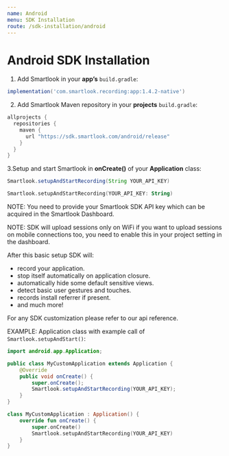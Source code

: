 ```yaml
---
name: Android
menu: SDK Installation
route: /sdk-installation/android
---
```


# Android SDK Installation

1. Add Smartlook in your **app’s** `build.gradle`:

```gradle
implementation('com.smartlook.recording:app:1.4.2-native')
```

2. Add Smartlook Maven repository in your **projects** `build.gradle`:

```gradle
allprojects {
  repositories {
    maven {
      url "https://sdk.smartlook.com/android/release"
    }
  }
}
```

3.Setup and start Smartlook in **onCreate()** of your **Application** class:

```Java
Smartlook.setupAndStartRecording(String YOUR_API_KEY)
```

```Kotlin
Smartlook.setupAndStartRecording(YOUR_API_KEY: String)
```

NOTE: You need to provide your Smartlook SDK API key which can be acquired in the Smartlook Dashboard.

NOTE: SDK will upload sessions only on WiFi if you want to upload sessions on mobile connections too, you need to enable this in your project setting in the dashboard.

After this basic setup SDK will:
* record your application.
* stop itself automatically on application closure.
* automatically hide some default sensitive views.
* detect basic user gestures and touches.
* records install referrer if present.
* and much more!

For any SDK customization please refer to our api reference.

EXAMPLE: Application class with example call of `Smartlook.setupAndStart()`:

```Java
import android.app.Application;

public class MyCustomApplication extends Application {
    @Override
    public void onCreate() {
        super.onCreate();
        Smartlook.setupAndStartRecording(YOUR_API_KEY);
    }
}
```

```Kotlin
class MyCustomApplication : Application() {
    override fun onCreate() {
        super.onCreate()
        Smartlook.setupAndStartRecording(YOUR_API_KEY)
    }
}
```



